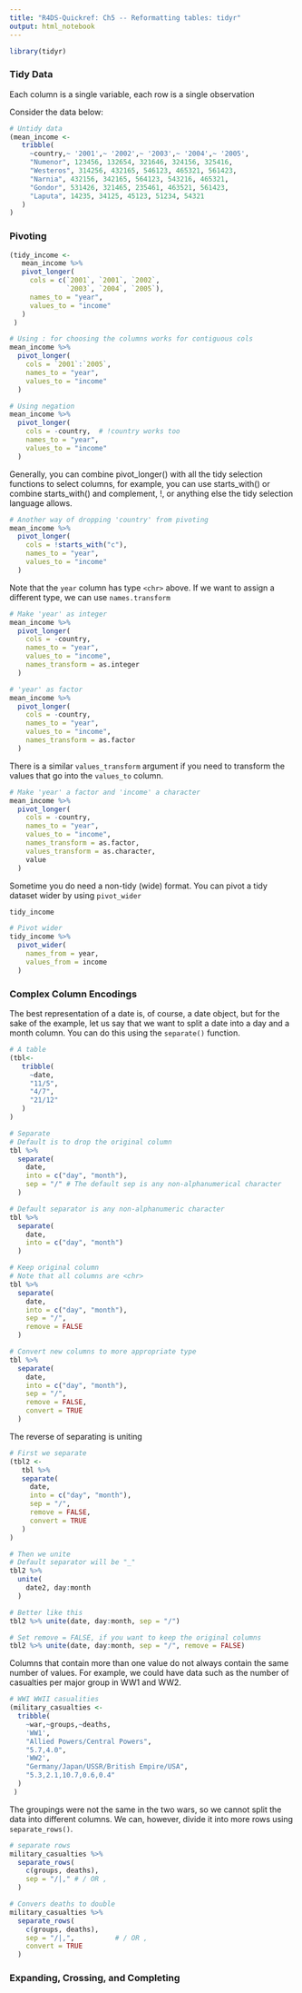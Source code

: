 ```yaml
---
title: "R4DS-Quickref: Ch5 -- Reformatting tables: tidyr"
output: html_notebook
---
```


```r
library(tidyr)
```

### Tidy Data

Each column is a single variable, each row is a single observation 

Consider the data below:
```r
# Untidy data
(mean_income <-
   tribble(
     ~country,~ '2001',~ '2002',~ '2003',~ '2004',~ '2005',
     "Numenor", 123456, 132654, 321646, 324156, 325416,
     "Westeros", 314256, 432165, 546123, 465321, 561423,
     "Narnia", 432156, 342165, 564123, 543216, 465321,
     "Gondor", 531426, 321465, 235461, 463521, 561423,
     "Laputa", 14235, 34125, 45123, 51234, 54321
   )
)
```

### Pivoting
```r
(tidy_income <-
   mean_income %>% 
   pivot_longer(
     cols = c(`2001`, `2001`, `2002`,
              `2003`, `2004`, `2005`),
     names_to = "year",
     values_to = "income"
   )
 )
```

```r
# Using : for choosing the columns works for contiguous cols
mean_income %>% 
  pivot_longer(
    cols = `2001`:`2005`,
    names_to = "year",
    values_to = "income"
  )
```

```r
# Using negation
mean_income %>% 
  pivot_longer(
    cols = -country,  # !country works too
    names_to = "year",
    values_to = "income"
  )
```

Generally, you can combine pivot_longer() with all the tidy selection functions to 
select columns, for example, you can use starts_with() or combine starts_with()
and complement, !, or anything else the tidy selection language allows.

```r
# Another way of dropping 'country' from pivoting
mean_income %>% 
  pivot_longer(
    cols = !starts_with("c"),
    names_to = "year",
    values_to = "income"
  )
```

Note that the `year` column has type `<chr>` above. If we want to assign a different 
type, we can use `names.transform`

```r
# Make 'year' as integer
mean_income %>% 
  pivot_longer(
    cols = -country,
    names_to = "year",
    values_to = "income",
    names_transform = as.integer
  )
```

```r
# 'year' as factor
mean_income %>% 
  pivot_longer(
    cols = -country,
    names_to = "year",
    values_to = "income",
    names_transform = as.factor
  )
```

There is a similar `values_transform` argument if you need to transform the values 
that go into the `values_to` column.

```r
# Make 'year' a factor and 'income' a character
mean_income %>% 
  pivot_longer(
    cols = -country,
    names_to = "year",
    values_to = "income",
    names_transform = as.factor,
    values_transform = as.character,
    value
  )
```

Sometime you do need a non-tidy (wide) format. You can pivot a tidy dataset
wider by using `pivot_wider`

```r
tidy_income
```

```r
# Pivot wider
tidy_income %>% 
  pivot_wider(
    names_from = year,
    values_from = income
  )
```

### Complex Column Encodings

The best representation of a date is, of course, a date object, 
but for the sake of the example, let us say that we want to split a date into a day and a 
month column. You can do this using the `separate()` function.

```r
# A table
(tbl<-
   tribble(
     ~date,
     "11/5",
     "4/7",
     "21/12"
   )
)
```

```r
# Separate
# Default is to drop the original column
tbl %>% 
  separate(
    date, 
    into = c("day", "month"),
    sep = "/" # The default sep is any non-alphanumerical character
  )
```


```r
# Default separator is any non-alphanumeric character
tbl %>% 
  separate(
    date, 
    into = c("day", "month")
  )
```

```r
# Keep original column
# Note that all columns are <chr>
tbl %>% 
  separate(
    date,
    into = c("day", "month"),
    sep = "/",
    remove = FALSE
  )
```

```r
# Convert new columns to more appropriate type
tbl %>% 
  separate(
    date,
    into = c("day", "month"),
    sep = "/",
    remove = FALSE,
    convert = TRUE
  )
```
The reverse of separating is uniting

```r
# First we separate
(tbl2 <-
   tbl %>% 
   separate(
     date,
     into = c("day", "month"),
     sep = "/",
     remove = FALSE,
     convert = TRUE
   )
)
```

```r
# Then we unite
# Default separator will be "_"
tbl2 %>% 
  unite(
    date2, day:month
  )
```

```r
# Better like this
tbl2 %>% unite(date, day:month, sep = "/")
```
```r
# Set remove = FALSE, if you want to keep the original columns
tbl2 %>% unite(date, day:month, sep = "/", remove = FALSE)
```
Columns that contain more than one value do not always contain the same number 
of values. For example, we could have data such as the number of casualties per major 
group in WW1 and WW2.

```r
# WWI WWII casualities
(military_casualties <-
  tribble(
    ~war,~groups,~deaths,
    'WW1',
    "Allied Powers/Central Powers",
    "5.7,4.0",
    'WW2',
    "Germany/Japan/USSR/British Empire/USA",
    "5.3,2.1,10.7,0.6,0.4"
  )
 )
```

The groupings were not the same in the two wars, so we cannot split the data into 
different columns. We can, however, divide it into more rows using `separate_rows()`.
```r
# separate rows
military_casualties %>% 
  separate_rows(
    c(groups, deaths),
    sep = "/|," # / OR ,
  )
```
```r
# Convers deaths to double
military_casualties %>% 
  separate_rows(
    c(groups, deaths),
    sep = "/|,",          # / OR ,
    convert = TRUE
  )
```

### Expanding, Crossing, and Completing












